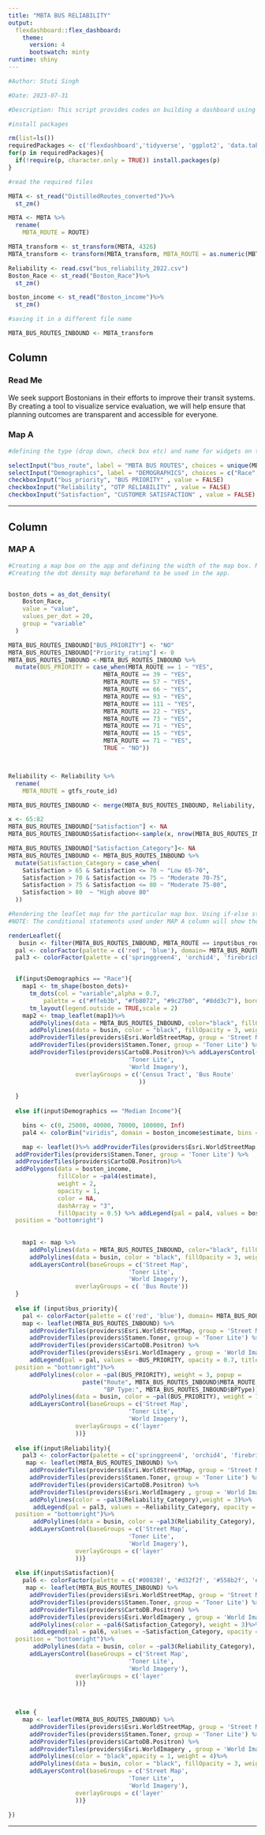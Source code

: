 ```yaml
---
title: "MBTA BUS RELIABILITY"
output:
  flexdashboard::flex_dashboard:
    theme:
      version: 4
      bootswatch: minty
runtime: shiny
---
```


```r
#Author: Stuti Singh   

#Date: 2023-07-31  

#Description: This script provides codes on building a dashboard using shiny app and  leaflet map. Here we are creating a reliability map using MBTA Key Bus Routes. 
```


```r
#install packages

rm(list=ls())
requiredPackages <- c('flexdashboard','tidyverse', 'ggplot2', 'data.table', 'dplyr', 'tidyr', 'gmodels', 'Hmisc','car', 'sf', 'leaflet', 'plotly', 'htmlwidgets', 'tibble', 'jsonlite', 'shiny', 'tidycensus','tmap', 'mapview', 'tigris', 'leafsync')
for(p in requiredPackages){
  if(!require(p, character.only = TRUE)) install.packages(p) 
}
```

```r

#read the required files

MBTA <- st_read("DistilledRoutes_converted")%>%
  st_zm()

MBTA <- MBTA %>% 
  rename(
    MBTA_ROUTE = ROUTE)

MBTA_transform <- st_transform(MBTA, 4326)
MBTA_transform <- transform(MBTA_transform, MBTA_ROUTE = as.numeric(MBTA_ROUTE))

Reliability <- read.csv("bus_reliability_2022.csv")
Boston_Race <- st_read("Boston_Race")%>%
  st_zm()

boston_income <- st_read("Boston_income")%>%
  st_zm()

```


```r
#saving it in a different file name

MBTA_BUS_ROUTES_INBOUND <- MBTA_transform
```

Column {.tabset}
---------------------------------------

### Read Me

   

We seek support Bostonians in their efforts to improve their transit systems. By creating a tool to visualize service evaluation, we will help ensure that planning outcomes are transparent and accessible for everyone. 


### Map A
```r
#defining the type (drop down, check box etc) and name for widgets on the app.

selectInput("bus_route", label = "MBTA BUS ROUTES", choices = unique(MBTA_BUS_ROUTES_INBOUND$MBTA_ROUTE), selected = '15')
selectInput("Demographics", label = "DEMOGRAPHICS", choices = c("Race", "Median Income", "Race + Median Income", "None"), selected = "None")
checkboxInput("bus_priority", "BUS PRIORITY" , value = FALSE)
checkboxInput("Reliability", "OTP RELIABILITY" , value = FALSE)
checkboxInput("Satisfaction", "CUSTOMER SATISFACTION" , value = FALSE)
```


--------------------------------





Column{data-width=1050}
--------------------------------------
### MAP A

```r
#Creating a map box on the app and defining the width of the map box. Multiple columns can be created as required.  
#Creating the dot density map beforehand to be used in the app.  


boston_dots = as_dot_density(
    Boston_Race,
    value = "value",
    values_per_dot = 20,
    group = "variable"
  )
```

```r
MBTA_BUS_ROUTES_INBOUND["BUS_PRIORITY"] <- "NO"
MBTA_BUS_ROUTES_INBOUND["Priority_rating"] <- 0
MBTA_BUS_ROUTES_INBOUND <-MBTA_BUS_ROUTES_INBOUND %>% 
  mutate(BUS_PRIORITY = case_when(MBTA_ROUTE == 1 ~ "YES", 
                           MBTA_ROUTE == 39 ~ "YES",
                           MBTA_ROUTE == 57 ~ "YES",
                           MBTA_ROUTE == 66 ~ "YES",
                           MBTA_ROUTE == 93 ~ "YES",
                           MBTA_ROUTE == 111 ~ "YES",
                           MBTA_ROUTE == 22 ~ "YES",
                           MBTA_ROUTE == 73 ~ "YES",
                           MBTA_ROUTE == 71 ~ "YES",
                           MBTA_ROUTE == 15 ~ "YES",
                           MBTA_ROUTE == 71 ~ "YES",
                           TRUE ~ "NO"))



Reliability <- Reliability %>% 
  rename(
    MBTA_ROUTE = gtfs_route_id)

MBTA_BUS_ROUTES_INBOUND <- merge(MBTA_BUS_ROUTES_INBOUND, Reliability, by = "MBTA_ROUTE")

x <- 65:82
MBTA_BUS_ROUTES_INBOUND["Satisfaction"] <- NA
MBTA_BUS_ROUTES_INBOUND$Satisfaction<-sample(x, nrow(MBTA_BUS_ROUTES_INBOUND), replace = TRUE)

MBTA_BUS_ROUTES_INBOUND["Satisfaction_Category"]<- NA
MBTA_BUS_ROUTES_INBOUND <- MBTA_BUS_ROUTES_INBOUND %>%
  mutate(Satisfaction_Category = case_when(
    Satisfaction > 65 & Satisfaction <= 70 ~ "Low 65-70", 
    Satisfaction > 70 & Satisfaction <= 75 ~ "Moderate 70-75",
    Satisfaction > 75 & Satisfaction <= 80 ~ "Moderate 75-80",
    Satisfaction > 80  ~ "High above 80"
  ))
```


```r
#Rendering the leaflet map for the particular map box. Using if-else statement to define the conditions for the selected widgets.  
#NOTE: The conditional statements used under MAP A column will show the results only in that map box.  

renderLeaflet({
   busin <- filter(MBTA_BUS_ROUTES_INBOUND, MBTA_ROUTE == input$bus_route)
  pal <- colorFactor(palette = c('red', 'blue'), domain= MBTA_BUS_ROUTES_INBOUND$BUS_PRIORITY)
  pal3 <- colorFactor(palette = c('springgreen4', 'orchid4', 'firebrick'), domain= MBTA_BUS_ROUTES_INBOUND$Reliability_Category)


  if(input$Demographics == "Race"){
    map1 <- tm_shape(boston_dots)+
      tm_dots(col = "variable",alpha = 0.7,
          palette = c("#ffeb3b", "#fb8072", "#9c27b0", "#8dd3c7"), border.col = "white" ,border.lwd = 0.01,size = 0.000008, title = "1 dot = 20 people")+
      tm_layout(legend.outside = TRUE,scale = 2)
    map2 <- tmap_leaflet(map1)%>% 
      addPolylines(data = MBTA_BUS_ROUTES_INBOUND, color="black", fillOpacity = 1, weight = 3) %>%
      addPolylines(data = busin, color = "black", fillOpacity = 3, weight = 8)%>%
      addProviderTiles(providers$Esri.WorldStreetMap, group = 'Street Map') %>%
      addProviderTiles(providers$Stamen.Toner, group = 'Toner Lite') %>%
      addProviderTiles(providers$CartoDB.Positron)%>% addLayersControl(baseGroups = c('Street Map',
                                  'Toner Lite',
                                  'World Imagery'),
                   overlayGroups = c('Census Tract', 'Bus Route'
                                     ))
    
  }
  
  else if(input$Demographics == "Median Income"){

    bins <- c(0, 25000, 40000, 70000, 100000, Inf)
    pal4 <- colorBin("viridis", domain = boston_income$estimate, bins = bins)

    map <- leaflet()%>% addProviderTiles(providers$Esri.WorldStreetMap, group = 'Street Map') %>%
  addProviderTiles(providers$Stamen.Toner, group = 'Toner Lite') %>%
  addProviderTiles(providers$CartoDB.Positron)%>%
  addPolygons(data = boston_income, 
              fillColor = ~pal4(estimate),
              weight = 2,
              opacity = 1,
              color = NA,
              dashArray = "3",
              fillOpacity = 0.5) %>% addLegend(pal = pal4, values = boston_income$estimate, opacity = 0.7, title = "Median Income",
  position = "bottomright")
      
    
    map1 <- map %>% 
      addPolylines(data = MBTA_BUS_ROUTES_INBOUND, color="black", fillOpacity = 1, weight = 3)%>%
      addPolylines(data = busin, color = "black", fillOpacity = 3, weight = 8)%>%
      addLayersControl(baseGroups = c('Street Map',
                                  'Toner Lite',
                                  'World Imagery'),
                   overlayGroups = c( 'Bus Route'))
  }
  
  else if (input$bus_priority){
    pal <- colorFactor(palette = c('red', 'blue'), domain= MBTA_BUS_ROUTES_INBOUND$BUS_PRIORITY)
    map <- leaflet(MBTA_BUS_ROUTES_INBOUND) %>%
      addProviderTiles(providers$Esri.WorldStreetMap, group = 'Street Map') %>%
      addProviderTiles(providers$Stamen.Toner, group = 'Toner Lite') %>%
      addProviderTiles(providers$CartoDB.Positron) %>%
      addProviderTiles(providers$Esri.WorldImagery , group = 'World Imagery')  %>% 
      addLegend(pal = pal, values = ~BUS_PRIORITY, opacity = 0.7, title = NULL,
  position = "bottomright")%>%
      addPolylines(color = ~pal(BUS_PRIORITY), weight = 3, popup =
                     paste("Route", MBTA_BUS_ROUTES_INBOUND$MBTA_ROUTE, "<br>",
                           "BP Type:", MBTA_BUS_ROUTES_INBOUND$BPType))%>%
      addPolylines(data = busin, color = ~pal(BUS_PRIORITY), weight = 7)%>%
      addLayersControl(baseGroups = c('Street Map',
                                  'Toner Lite',
                                  'World Imagery'),
                   overlayGroups = c('layer'
                   ))}
  
  else if(input$Reliability){
    pal3 <- colorFactor(palette = c('springgreen4', 'orchid4', 'firebrick'), domain= MBTA_BUS_ROUTES_INBOUND$Reliability_Category)
     map <- leaflet(MBTA_BUS_ROUTES_INBOUND) %>%
      addProviderTiles(providers$Esri.WorldStreetMap, group = 'Street Map') %>%
      addProviderTiles(providers$Stamen.Toner, group = 'Toner Lite') %>%
      addProviderTiles(providers$CartoDB.Positron) %>%
      addProviderTiles(providers$Esri.WorldImagery , group = 'World Imagery')  %>%
      addPolylines(color = ~pal3(Reliability_Category),weight = 3)%>%
       addLegend(pal = pal3, values = ~Reliability_Category, opacity = 0.7, title = NULL,
  position = "bottomright")%>%
       addPolylines(data = busin, color = ~pal3(Reliability_Category), weight = 7)%>%
      addLayersControl(baseGroups = c('Street Map',
                                  'Toner Lite',
                                  'World Imagery'),
                   overlayGroups = c('layer'
                   ))}
  
  else if(input$Satisfaction){
    pal6 <- colorFactor(palette = c('#00838f', '#d32f2f', '#558b2f', '#f57c00'), domain= MBTA_BUS_ROUTES_INBOUND$Satisfaction_Category)
     map <- leaflet(MBTA_BUS_ROUTES_INBOUND) %>%
      addProviderTiles(providers$Esri.WorldStreetMap, group = 'Street Map') %>%
      addProviderTiles(providers$Stamen.Toner, group = 'Toner Lite') %>%
      addProviderTiles(providers$CartoDB.Positron) %>%
      addProviderTiles(providers$Esri.WorldImagery , group = 'World Imagery')  %>%
      addPolylines(color = ~pal6(Satisfaction_Category), weight = 3)%>%
       addLegend(pal = pal6, values = ~Satisfaction_Category, opacity = 0.7, title = NULL,
  position = "bottomright")%>%
       addPolylines(data = busin, color = ~pal3(Reliability_Category), weight = 7)%>%
      addLayersControl(baseGroups = c('Street Map',
                                  'Toner Lite',
                                  'World Imagery'),
                   overlayGroups = c('layer'
                   ))}
  

  
  else {
    map <- leaflet(MBTA_BUS_ROUTES_INBOUND) %>%
      addProviderTiles(providers$Esri.WorldStreetMap, group = 'Street Map') %>%
      addProviderTiles(providers$Stamen.Toner, group = 'Toner Lite') %>%
      addProviderTiles(providers$CartoDB.Positron) %>%
      addProviderTiles(providers$Esri.WorldImagery , group = 'World Imagery')  %>%
      addPolylines(color = "black",opacity = 1, weight = 4)%>%
      addPolylines(data = busin, color = "black", fillOpacity = 3, weight = 8)%>%
      addLayersControl(baseGroups = c('Street Map',
                                  'Toner Lite',
                                  'World Imagery'),
                   overlayGroups = c('layer'
                   ))}
  
})

```



---------------------------------------------













